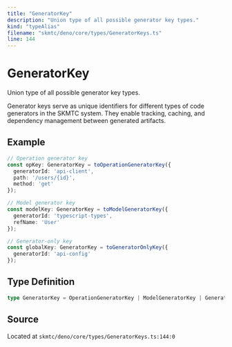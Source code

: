 ```yaml
---
title: "GeneratorKey"
description: "Union type of all possible generator key types."
kind: "typeAlias"
filename: "skmtc/deno/core/types/GeneratorKeys.ts"
line: 144
---
```


# GeneratorKey

Union type of all possible generator key types.

Generator keys serve as unique identifiers for different types of
code generators in the SKMTC system. They enable tracking, caching,
and dependency management between generated artifacts.


## Example

```typescript
// Operation generator key
const opKey: GeneratorKey = toOperationGeneratorKey({
  generatorId: 'api-client',
  path: '/users/{id}',
  method: 'get'
});

// Model generator key
const modelKey: GeneratorKey = toModelGeneratorKey({
  generatorId: 'typescript-types',
  refName: 'User'
});

// Generator-only key
const globalKey: GeneratorKey = toGeneratorOnlyKey({
  generatorId: 'api-config'
});
```

## Type Definition

```typescript
type GeneratorKey = OperationGeneratorKey | ModelGeneratorKey | GeneratorOnlyKey
```

## Source

Located at `skmtc/deno/core/types/GeneratorKeys.ts:144:0`
